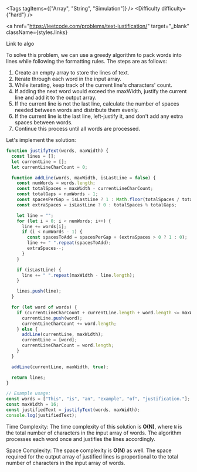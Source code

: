 
<Tags tagItems={["Array", "String", "Simulation"]} />
<Difficulty difficulty={"hard"} />
<AlgoTitle title="Text Justification" />

<a
  href="https://leetcode.com/problems/text-justification/"
  target="_blank"
  className={styles.links}
>
  Link to algo
</a>

To solve this problem, we can use a greedy algorithm to pack words into lines while following the formatting rules. The steps are as follows:

1. Create an empty array to store the lines of text.
2. Iterate through each word in the input array.
3. While iterating, keep track of the current line's characters' count.
4. If adding the next word would exceed the maxWidth, justify the current line and add it to the output array.
5. If the current line is not the last line, calculate the number of spaces needed between words and distribute them evenly.
6. If the current line is the last line, left-justify it, and don't add any extra spaces between words.
7. Continue this process until all words are processed.

Let's implement the solution:

```javascript
function justifyText(words, maxWidth) {
  const lines = [];
  let currentLine = [];
  let currentLineCharCount = 0;

  function addLine(words, maxWidth, isLastLine = false) {
    const numWords = words.length;
    const totalSpaces = maxWidth - currentLineCharCount;
    const totalGaps = numWords - 1;
    const spacesPerGap = isLastLine ? 1 : Math.floor(totalSpaces / totalGaps);
    const extraSpaces = isLastLine ? 0 : totalSpaces % totalGaps;

    let line = "";
    for (let i = 0; i < numWords; i++) {
      line += words[i];
      if (i < numWords - 1) {
        const spacesToAdd = spacesPerGap + (extraSpaces > 0 ? 1 : 0);
        line += " ".repeat(spacesToAdd);
        extraSpaces--;
      }
    }

    if (isLastLine) {
      line += " ".repeat(maxWidth - line.length);
    }

    lines.push(line);
  }

  for (let word of words) {
    if (currentLineCharCount + currentLine.length + word.length <= maxWidth) {
      currentLine.push(word);
      currentLineCharCount += word.length;
    } else {
      addLine(currentLine, maxWidth);
      currentLine = [word];
      currentLineCharCount = word.length;
    }
  }

  addLine(currentLine, maxWidth, true);

  return lines;
}

// Example usage:
const words = ["This", "is", "an", "example", "of", "justification."];
const maxWidth = 16;
const justifiedText = justifyText(words, maxWidth);
console.log(justifiedText);
```

Time Complexity:
The time complexity of this solution is **O(N)**, where `N` is the total number of characters in the input array of words. The algorithm processes each word once and justifies the lines accordingly.

Space Complexity:
The space complexity is **O(N)** as well. The space required for the output array of justified lines is proportional to the total number of characters in the input array of words.
